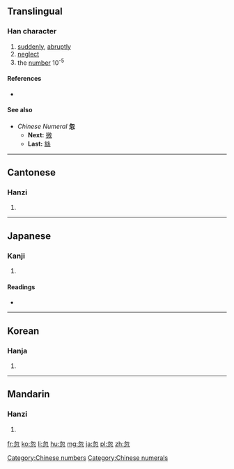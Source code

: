==Translingual==

===Han character===
{{Han char|rn=61|rad=心|as=04|sn=8|four=2733<sub>2</sub>|canj=心竹心 (PHP)|ids=⿱[[勿]][[心]]}}

# [[suddenly]], [[abruptly]]
# [[neglect]]
# the [[number]] 10<sup>-5</sup>

====References====
* {{Han ref|kx=0378.340|dkj=10405|dj=0707.050|hdz=42274.090|uh=5FFD|ud=24573|bh=A9BF|bd=43455}}

====See also====
* ''Chinese Numeral'' '''忽'''
** '''Next:''' [[微]]
** '''Last:''' [[絲]]

[[Category:Chinese numbers]]
[[Category:Chinese numerals]]

----

==Cantonese==

===Hanzi===
{{yue-hanzi|jyut=fat1|y=fat1}}

# {{defn|lang=yue|sort=心04}}

----

==Japanese==

===Kanji===
{{ja-kanji|grade=|rs=心04}}

# {{defn|lang=ja|sort=心04}}

====Readings====
* {{ja-readings|on=[[こつ]] (kotsu)|kun=[[ゆるがせに]] (yurugaseni), [[たちまち]] (tachimachi)}}

----

==Korean==

===Hanja===
{{ko-hanja|hangeul=홀|eumhun=|rv=hol|mr=hol|y=hol}}

# {{defn|lang=ko|sort=心04}}

----

==Mandarin==

===Hanzi===
{{cmn-hanzi|pin=[[hū]] ([[hu1]])|wg=hu<sup>1</sup>}}

# {{defn|lang=cmn|sort=心04}}

[[fr:忽]]
[[ko:忽]]
[[li:忽]]
[[hu:忽]]
[[mg:忽]]
[[ja:忽]]
[[pl:忽]]
[[zh:忽]]